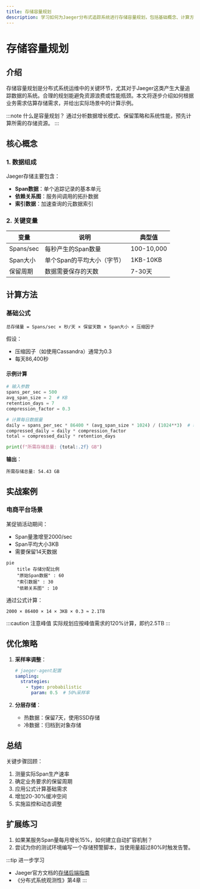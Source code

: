 ```yaml
---
title: 存储容量规划
description: 学习如何为Jaeger分布式追踪系统进行存储容量规划，包括基础概念、计算方法及实战案例。
---
```


# 存储容量规划

## 介绍

存储容量规划是分布式系统运维中的关键环节，尤其对于Jaeger这类产生大量追踪数据的系统。合理的规划能避免资源浪费或性能瓶颈。本文将逐步介绍如何根据业务需求估算存储需求，并给出实际场景中的计算示例。

:::note 什么是容量规划？
通过分析数据增长模式、保留策略和系统性能，预先计算所需的存储资源。
:::

## 核心概念

### 1. 数据组成
Jaeger存储主要包含：
- **Span数据**：单个追踪记录的基本单元
- **依赖关系图**：服务间调用的拓扑数据
- **索引数据**：加速查询的元数据索引

### 2. 关键变量
| 变量          | 说明                          | 典型值              |
|---------------|-----------------------------|--------------------|
| Spans/sec     | 每秒产生的Span数量             | 100-10,000         |
| Span大小      | 单个Span的平均大小（字节）       | 1KB-10KB           |
| 保留周期      | 数据需要保存的天数              | 7-30天             |

## 计算方法

### 基础公式
```plaintext
总存储量 = Spans/sec × 秒/天 × 保留天数 × Span大小 × 压缩因子
```

假设：
- 压缩因子（如使用Cassandra）通常为0.3
- 每天86,400秒

#### 示例计算
```python
# 输入参数
spans_per_sec = 500
avg_span_size = 2  # KB
retention_days = 7
compression_factor = 0.3

# 计算每日数据量
daily = spans_per_sec * 86400 * (avg_span_size * 1024) / (1024**3)  # 转换为GB
compressed_daily = daily * compression_factor
total = compressed_daily * retention_days

print(f"所需存储总量: {total:.2f} GB")
```

**输出**：
```
所需存储总量: 54.43 GB
```

## 实战案例

### 电商平台场景
某促销活动期间：
- Span量激增至2000/sec
- Span平均大小3KB
- 需要保留14天数据

```mermaid
pie
    title 存储分配比例
    "原始Span数据" : 60
    "索引数据" : 30
    "依赖关系图" : 10
```

通过公式计算：
```
2000 × 86400 × 14 × 3KB × 0.3 ≈ 2.1TB
```

:::caution 注意峰值
实际规划应按峰值需求的120%计算，即约2.5TB
:::

## 优化策略

1. **采样率调整**：
   ```yaml
   # jaeger-agent配置
   sampling:
     strategies:
       - type: probabilistic
         param: 0.5  # 50%采样率
   ```

2. **分层存储**：
   - 热数据：保留7天，使用SSD存储
   - 冷数据：归档到对象存储

## 总结

关键步骤回顾：
1. 测量实际Span生产速率
2. 确定业务要求的保留周期
3. 应用公式计算基础需求
4. 增加20-30%缓冲空间
5. 实施监控和动态调整

## 扩展练习

1. 如果某服务Span量每月增长15%，如何建立自动扩容机制？
2. 尝试为你的测试环境编写一个存储预警脚本，当使用量超过80%时触发告警。

:::tip 进一步学习
- Jaeger官方文档的[存储后端指南](https://jaegertracing.io/docs/latest/deployment/#storage-backends)
- 《分布式系统观测性》第4章
:::